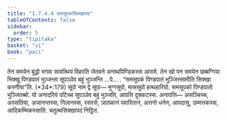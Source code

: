 ```yaml
---
title: "1.7.4.4 समसूपकसिक्खापद"
tableOfContents: false
sidebar:
  order: 5
type: "tipitaka"
basket: "vi"
book: "paci"
---
```



<DynamicBreadcrumb />

<Division number="609" book="paci">

<Paragraph number="1850" book="paci">
तेन समयेन बुद्धो भगवा सावत्थियं विहरति जेतवने अनाथपिण्डिकस्स आरामे. तेन खो पन समयेन छब्बग्गिया भिक्खू पिण्डपातं भुञ्जन्ता सूपञ्ञेव बहुं भुञ्जन्ति …पे… .
</Paragraph>

<Paragraph number="1851" book="paci">
<Emphasis>“समसूपकं पिण्डपातं भुञ्जिस्सामीति सिक्खा करणीया”</Emphasis>ति. (*34*:<Emphasis>179</Emphasis>)
</Paragraph>

<Paragraph number="1852" book="paci">
<Emphasis>सूपो</Emphasis> नाम द्वे सूपा— मुग्गसूपो, माससूपो हत्थहारियो. समसूपको पिण्डपातो भुञ्जितब्बो. यो अनादरियं पटिच्च सूपञ्ञेव बहुं भुञ्जति, आपत्ति दुक्कटस्स.
</Paragraph>

<Paragraph number="1853" book="paci">
अनापत्ति— असञ्चिच्च, अस्सतिया, अजानन्तस्स, गिलानस्स, रसरसे, ञातकानं पवारितानं, अत्तनो धनेन, आपदासु, उम्मत्तकस्स, आदिकम्मिकस्साति.

</Paragraph>
</Division>

<Paragraph number="1854" type="center" book="paci">
चतुत्थसिक्खापदं निट्ठितं.
</Paragraph>